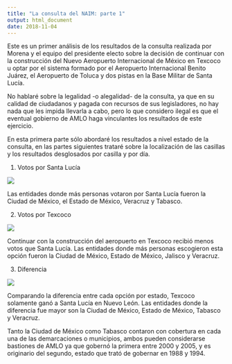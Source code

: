 ```yaml
---
title: "La consulta del NAIM: parte 1"
output: html_document
date: 2018-11-04
---
```


Este es un primer análisis de los resultados de la consulta realizada por Morena y el equipo del presidente electo sobre la decisión de continuar con la construcción del Nuevo Aeropuerto Internacional de México en Texcoco u optar por el sistema formado por el Aeropuerto Internacional Benito Juárez, el Aeropuerto de Toluca y dos pistas en la Base Militar de Santa Lucía.

No hablaré sobre la legalidad -o alegalidad- de la consulta, ya que en su calidad de ciudadanos y pagada con recursos de sus legisladores, no hay nada que les impida llevarla a cabo, pero lo que considero ilegal es que el eventual gobierno de AMLO haga vinculantes los resultados de este ejercicio. 

En esta primera parte sólo abordaré los resultados a nivel estado de la consulta, en las partes siguientes trataré sobre la localización de las casillas y los resultados desglosados por casilla y por día.

1. Votos por Santa Lucía

![](/post/2018-11-04-consultaNAIM_files/figure-html/SantaLucia.png)

Las entidades donde más personas votaron por Santa Lucía fueron la Ciudad de México, el Estado de México, Veracruz y Tabasco. 

2. Votos por Texcoco

![](/post/2018-11-04-consultaNAIM_files/figure-html/Texcoco.png)

Continuar con la construcción del aeropuerto en Texcoco recibió menos votos que Santa Lucía. Las entidades donde más personas escogieron esta opción fueron la Ciudad de México, Estado de México, Jalisco y Veracruz.

3. Diferencia

![](/post/2018-11-04-consultaNAIM_files/figure-html/diferencia.png)

Comparando la diferencia entre cada opción por estado, Texcoco solamente ganó a Santa Lucía en Nuevo León. Las entidades donde la diferencia fue mayor son la Ciudad de México, Estado de México, Tabasco y Veracruz. 

Tanto la Ciudad de México como Tabasco contaron con cobertura en cada una de las demarcaciones o municipios, ambos pueden considerarse bastiones de AMLO ya que gobernó la primera entre 2000 y 2005, y es originario del segundo, estado que trató de gobernar en 1988 y 1994. 